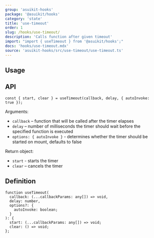 ```yaml
---
group: 'asuikit-hooks'
package: '@asuikit/hooks'
category: 'state'
title: 'use-timeout'
order: 1
slug: /hooks/use-timeout/
description: 'Calls function after given timeout'
import: "import { useTimeout } from '@asuikit/hooks';"
docs: 'hooks/use-timeout.mdx'
source: 'asuikit-hooks/src/use-timeout/use-timeout.ts'
---
```



## Usage

<Demo data={HooksDemos.useTimeoutDemo} />

## API

```tsx
const { start, clear } = useTimeout(callback, delay, { autoInvoke: true });
```

Arguments:

- `callback` – function that will be called after the timer elapses
- `delay` – number of milliseconds the timer should wait before the specified function is executed
- `options: { autoInvoke }` - determines whether the timer should be started on mount, defaults to false

Return object:

- `start` - starts the timer
- `clear` – cancels the timer

## Definition

```tsx
function useTimeout(
  callback: (...callbackParams: any[]) => void,
  delay: number,
  options?: {
    autoInvoke: boolean;
  }
): {
  start: (...callbackParams: any[]) => void;
  clear: () => void;
};
```

